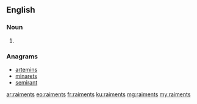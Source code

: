 ==English==

===Noun===
{{head|en|noun plural form}}

# {{plural of|raiment|lang=en}}

===Anagrams===
* [[artemins#English|artemins]]
* [[minarets#English|minarets]]
* [[semirant#English|semirant]]

[[ar:raiments]]
[[eo:raiments]]
[[fr:raiments]]
[[ku:raiments]]
[[mg:raiments]]
[[my:raiments]]